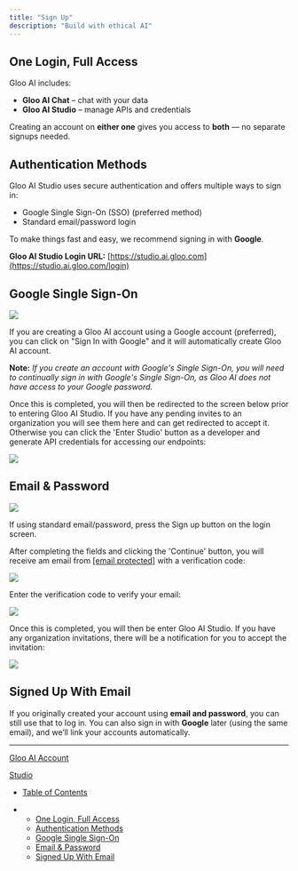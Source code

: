```yaml
---
title: "Sign Up"
description: "Build with ethical AI"
---
```


## One Login, Full Access

Gloo AI includes:

* **Gloo AI Chat** – chat with your data
* **Gloo AI Studio** – manage APIs and credentials

Creating an account on **either one** gives you access to **both** — no separate signups needed.

## Authentication Methods

Gloo AI Studio uses secure authentication and offers multiple ways to sign in:

* Google Single Sign-On (SSO) (preferred method)
* Standard email/password login

To make things fast and easy, we recommend signing in with **Google**.

<Check />

**Gloo AI Studio Login URL:** [https://studio.ai.gloo.com](https://studio.ai.gloo.com/login)

## Google Single Sign-On

![](https://files.readme.io/e4916b68794b752a0f009443ba171ace41429cd6cfe2c319733dc7857c874c80-SignOnGoogle.gif)

If you are creating a Gloo AI account using a Google account (preferred), you can click on "Sign In with Google" and it will automatically create Gloo AI account.

**Note:** *If you create an account with Google's Single Sign-On, you will need to continually sign in with Google's Single Sign-On, as Gloo AI does not have access to your Google password.*

Once this is completed, you will then be redirected to the screen below prior to entering Gloo AI Studio. If you have any pending invites to an organization you will see them here and can get redirected to accept it. Otherwise you can click the 'Enter Studio' button as a developer and generate API credentials for accessing our endpoints:

![](/images/docs/78d0d1e4acc0842255a5e1f490e098112fad0c2cc2021fbd9b635375a9088c4c-Getting-Started.png)

## Email & Password

![](https://files.readme.io/ad3646392a2a2cfb81131214c2b414eb96c0696bf2d876561fb434d75798470c-SignUpEmail.gif)

If using standard email/password, press the Sign up button on the login screen.

After completing the fields and clicking the 'Continue' button, you will receive am email from [\[email protected\]]() with a verification code:

![](/images/docs/cc07ad2af19f33db3644d8783a86dbb6e8fd41552882f4d9947a6fe4dc305b38-VerificationEmail.png)

Enter the verification code to verify your email:

![](/images/docs/e8919d5d96ab30517c5696ba8e06fb51a7e6fc716e2aca4dcddc41a3146e9128-VerificationCode.png)

Once this is completed, you will then be enter Gloo AI Studio. If you have any organization invitations, there will be a notification for you to accept the invitation:

![](/images/docs/22659bc8c06fe4ab3742009b2522397ba9132fe05be379f3027d6907a706647e-image.png)

## Signed Up With Email

If you originally created your account using **email and password**, you can still use that to log in. You can also sign in with **Google** later (using the same email), and we’ll link your accounts automatically.

***

[Gloo AI Account](/docs/gloo-ai-account)

[Studio](/docs/gloo-ai-studio)

* [Table of Contents](#)

* * [One Login, Full Access](#one-login-full-access)
  * [Authentication Methods](#authentication-methods)
  * [Google Single Sign-On](#google-single-sign-on)
  * [Email & Password](#email--password)
  * [Signed Up With Email](#signed-up-with-email)
